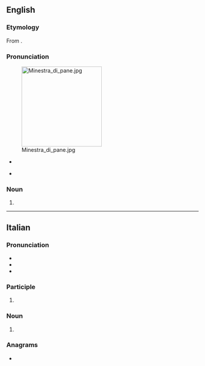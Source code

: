 ==English==
{{wikipedia}}

===Etymology===
From {{bor|en|it|ribollita|lit=reboiled}}.

===Pronunciation===
[[Image:Minestra_di_pane.jpg|210px|right]]
* {{a|UK}} {{IPA|/ˌɹiːbəˈliːtə/|/ˌɹiːbəʊˈliːtə/|lang=en}}
* {{rhymes|iːtə|lang=en}}

===Noun===
{{en-noun|-}}

# {{def|A traditional [[Tuscan]] [[soup]] made from [[reboil]]ed vegetables, with a [[black]] [[cabbage]] and [[cannellini bean]]s base, and [[stale]] [[bread]].}}

{{topics|en|Soups}}

----

==Italian==
{{wikipedia|lang=it}}

===Pronunciation===
* {{IPA|/ri.bolˈli.ta/|[riboˈlːiːt̪ä]|lang=it}}
* {{rhymes|ita|lang=it}}
* {{hyphenation|ri|bol|lì|ta|lang=it}}

===Participle===
{{head|it|past participle form}}

# {{feminine singular of|ribollito||reboiled|lang=it}}

===Noun===
{{it-noun|f}}

# {{lb|it|chiefly|_|uncountable}} {{l|en|ribollita}} {{gloss|traditional Tuscan soup}}

{{topics|it|Soups}}

===Anagrams===
* {{anagrams|it|brillatoi}}